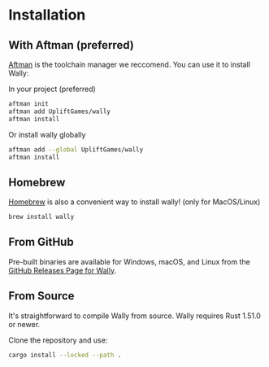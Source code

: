# Installation

## With Aftman (preferred)
[Aftman][aftman] is the toolchain manager we reccomend. You can use it to install Wally:

In your project (preferred)
```bash
aftman init
aftman add UpliftGames/wally
aftman install
```

Or install wally globally
```bash
aftman add --global UpliftGames/wally
aftman install
```

[aftman]: https://github.com/LPGhatguy/aftman

## Homebrew
[Homebrew][homebrew] is also a convenient way to install wally! (only for MacOS/Linux)
```bash
brew install wally
```

[homebrew]: https://brew.sh/

## From GitHub
Pre-built binaries are available for Windows, macOS, and Linux from the [GitHub Releases Page for Wally][releases].

[releases]: https://github.com/UpliftGames/wally/releases

## From Source
It's straightforward to compile Wally from source. Wally requires Rust 1.51.0 or newer.

Clone the repository and use:

```bash
cargo install --locked --path .
```
